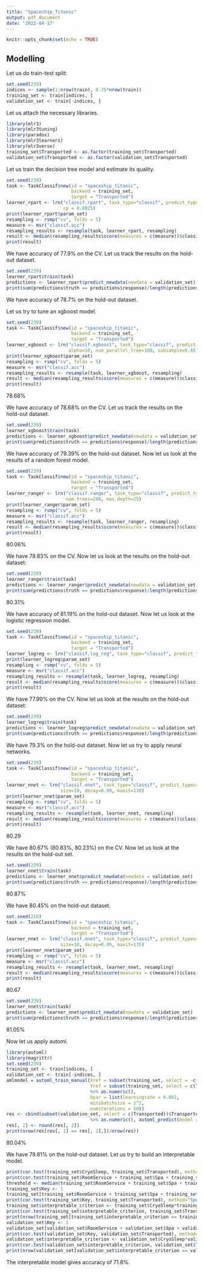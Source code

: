 ---
title: "Spaceship_Titanic"
output: pdf_document
date: '2022-04-17'
---

```{r setup, include=FALSE}
knitr::opts_chunk$set(echo = TRUE)
```

## Modelling

Let us do train-test split:

```{r train-test-split}
set.seed(239)
indices <- sample(1:nrow(train), 0.75*nrow(train))
training_set <- train[indices, ]
validation_set <- train[-indices, ]
```

Let us attach the necessary libraries.

```{r attach_libraries}
library(mlr3)
library(mlr3tuning)
library(paradox)
library(mlr3learners)
library(mlr3verse)
training_set$Transported <- as.factor(training_set$Transported)
validation_set$Transported <- as.factor(validation_set$Transported)
```

Let us train the decision tree model and estimate its quality.

```{r decision_tree_model}
set.seed(239)
task <- TaskClassif$new(id = "spaceship_titanic", 
                        backend = training_set, 
                        target = "Transported")
learner_rpart <- lrn("classif.rpart", task_type="classif", predict_types="response", feature_types="numeric",
                     cp = 0.0025)
print(learner_rpart$param_set)
resampling <- rsmp("cv", folds = 5)
measure <- msr("classif.acc")
resampling_results <- resample(task, learner_rpart, resampling)
result <- median(resampling_results$score(measures = c(measure))$classif.acc)
print(result)
```

We have accuracy of 77.9% on the CV.
Let us track the results on the hold-out dataset.

```{r decision_on_test}
set.seed(239)
learner_rpart$train(task)
predictions <- learner_rpart$predict_newdata(newdata = validation_set)
print(sum(predictions$truth == predictions$response)/length(predictions$response))
```

We have accuracy of 78.7% on the hold-out dataset.

Let us try to tune an xgboost model.

```{r tune_xgboost_model}
set.seed(239)
task <- TaskClassif$new(id = "spaceship_titanic", 
                        backend = training_set, 
                        target = "Transported")
learner_xgboost <- lrn("classif.xgboost", task_type="classif", predict_types="response", feature_types="numeric",
                       alpha=10, num_parallel_tree=100, subsample=0.45, eta = 0.01)
print(learner_xgboost$param_set)
resampling <- rsmp("cv", folds = 5)
measure <- msr("classif.acc")
resampling_results <- resample(task, learner_xgboost, resampling)
result <- median(resampling_results$score(measures = c(measure))$classif.acc)
print(result)
```

78.68%

We have accuracy of 78.68% on the CV.
Let us track the results on the hold-out dataset.

```{r xgboost_on_test}
set.seed(239)
learner_xgboost$train(task)
predictions <- learner_xgboost$predict_newdata(newdata = validation_set)
print(sum(predictions$truth == predictions$response)/length(predictions$response))
```

We have accuracy of 79.39% on the hold-out dataset.
Now let us look at the results of a random forest model.

```{r tuning_ranger}
set.seed(239)
task <- TaskClassif$new(id = "spaceship_titanic", 
                        backend = training_set, 
                        target = "Transported")
learner_ranger <- lrn("classif.ranger", task_type="classif", predict_types="response", feature_types="numeric",
                      num.trees=200, max.depth=25)
print(learner_ranger$param_set)
resampling <- rsmp("cv", folds = 5)
measure <- msr("classif.acc")
resampling_results <- resample(task, learner_ranger, resampling)
result <- median(resampling_results$score(measures = c(measure))$classif.acc)
print(result)
```

80.06%

We have 79.83% on the CV. Now let us look at the results on the hold-out dataset:

```{r ranger_on_test}
set.seed(239)
learner_ranger$train(task)
predictions <- learner_ranger$predict_newdata(newdata = validation_set)
print(sum(predictions$truth == predictions$response)/length(predictions$response))
```

80.31%

We have accuracy of 81.19% on the hold-out dataset.
Now let us look at the logistic regression model.

```{r logreg}
set.seed(239)
task <- TaskClassif$new(id = "spaceship_titanic", 
                        backend = training_set, 
                        target = "Transported")
learner_logreg <- lrn("classif.log_reg", task_type="classif", predict_types="response", feature_types="numeric")
print(learner_logreg$param_set)
resampling <- rsmp("cv", folds = 5)
measure <- msr("classif.acc")
resampling_results <- resample(task, learner_logreg, resampling)
result <- median(resampling_results$score(measures = c(measure))$classif.acc)
print(result)
```
We have 77.99% on the CV. Now let us look at the results on the hold-out dataset:

```{r logreg_on_test}
set.seed(239)
learner_logreg$train(task)
predictions <- learner_logreg$predict_newdata(newdata = validation_set)
print(sum(predictions$truth == predictions$response)/length(predictions$response))
```

We have 79.3% on the hold-out dataset.
Now let us try to apply neural networks.

```{r nnet_tuning}
set.seed(239)
task <- TaskClassif$new(id = "spaceship_titanic", 
                        backend = training_set, 
                        target = "Transported")
learner_nnet <- lrn("classif.nnet", task_type="classif", predict_types="response", feature_types="numeric",
                    size=10, decay=0.99, maxit=110)
print(learner_nnet$param_set)
resampling <- rsmp("cv", folds = 5)
measure <- msr("classif.acc")
resampling_results <- resample(task, learner_nnet, resampling)
result <- median(resampling_results$score(measures = c(measure))$classif.acc)
print(result)
```

80.29

We have 80.67% (80.83%, 80.23%) on the CV. Now let us look at the results on the hold-out set.

```{r nnet_on_test}
set.seed(239)
learner_nnet$train(task)
predictions <- learner_nnet$predict_newdata(newdata = validation_set)
print(sum(predictions$truth == predictions$response)/length(predictions$response))
```


80.87%

We have 80.45% on the hold-out dataset.

```{r nnet_tuning_an_another_seed}
set.seed(218)
task <- TaskClassif$new(id = "spaceship_titanic", 
                        backend = training_set, 
                        target = "Transported")
learner_nnet <- lrn("classif.nnet", task_type="classif", predict_types="response", feature_types="numeric",
                    size=10, decay=0.99, maxit=115)
print(learner_nnet$param_set)
resampling <- rsmp("cv", folds = 5)
measure <- msr("classif.acc")
resampling_results <- resample(task, learner_nnet, resampling)
result <- median(resampling_results$score(measures = c(measure))$classif.acc)
print(result)
```

80.67

```{r nnet_on_test}
set.seed(239)
learner_nnet$train(task)
predictions <- learner_nnet$predict_newdata(newdata = validation_set)
print(sum(predictions$truth == predictions$response)/length(predictions$response))
```

81.05%

Now let us apply automl.

```{r automl}
library(automl)
library(magrittr)
set.seed(239)
training_set <- train[indices, ]
validation_set <- train[-indices, ]
amlmodel = automl_train_manual(Xref = subset(training_set, select = -c(Transported)),
                               Yref = subset(training_set, select = c(Transported))$Transported
                               %>% as.numeric(),
                               hpar = list(learningrate = 0.001,
                               minibatchsize = 2^2,
                               numiterations = 50))
res <- cbind(subset(validation_set, select = c(Transported))$Transported
                               %>% as.numeric(), automl_predict(model = amlmodel, X = subset(validation_set, select = -c(Transported))))
res[, 2] <- round(res[, 2])
print(nrow(res[res[, 1] == res[, 2],])/nrow(res))
```

80.04%

We have 79.81% on the hold-out dataset.
Let us try to build an interpretable model.

```{r interpretable}
print(cor.test(training_set$CryoSleep, training_set$Transported), method="Spearman")
print(cor.test(training_set$RoomService + training_set$Spa + training_set$VRDeck, training_set$Transported), method="Spearman")
threshold <- median(training_set$RoomService + training_set$Spa + training_set$VRDeck)
training_set$Key <- 1
training_set[training_set$RoomService + training_set$Spa + training_set$VRDeck >= threshold, ]$Key <- 0
print(cor.test(training_set$Key, training_set$Transported), method="Spearman")
training_set$interpretable_criterion <- training_set$CryoSleep*training_set$Key 
print(cor.test(training_set$interpretable_criterion, training_set$Transported), method="Spearman")
print(nrow(training_set[training_set$interpretable_criterion == training_set$Transported,])/nrow(training_set))
validation_set$Key <- 1
validation_set[validation_set$RoomService + validation_set$Spa + validation_set$VRDeck >= threshold, ]$Key <- 0
print(cor.test(validation_set$Key, validation_set$Transported), method="Spearman")
validation_set$interpretable_criterion <- validation_set$CryoSleep*validation_set$Key 
print(cor.test(validation_set$interpretable_criterion, validation_set$Transported), method="Spearman")
print(nrow(validation_set[validation_set$interpretable_criterion == validation_set$Transported,])/nrow(validation_set))
```

The interpretable model gives accuracy of 71.8%.